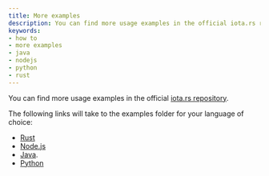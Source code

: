 ```yaml
---
title: More examples
description: You can find more usage examples in the official iota.rs repository.
keywords:
- how to
- more examples
- java
- nodejs
- python
- rust
---
```



You can find more usage examples in the official [iota.rs repository](https://github.com/iotaledger/iota.rs/tree/develop/).

The following links will take to the examples folder for your language of choice:

* [Rust](https://github.com/iotaledger/iota.rs/tree/develop/examples)
* [Node.js](https://github.com/iotaledger/iota.rs/tree/develop/bindings/nodejs/examples)
* [Java](https://github.com/iotaledger/iota.rs/tree/develop/bindings/java/iota-client-java/examples).
* [Python](https://github.com/iotaledger/iota.rs/tree/develop/bindings/python/native/examples)